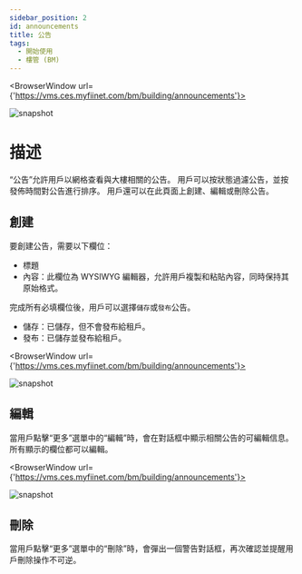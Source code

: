 ---
sidebar_position: 2
id: announcements
title: 公告
tags:
  - 開始使用
  - 樓管 (BM)
---


<BrowserWindow url={'https://vms.ces.myfiinet.com/bm/building/announcements'}>

![snapshot](/assets/bm/bm-announcements-zh-hant.png)

</BrowserWindow>

# 描述

“公告”允許用戶以網格查看與大樓相關的公告。 用戶可以按狀態過濾公告，並按發佈時間對公告進行排序。 用戶還可以在此頁面上創建、編輯或刪除公告。

## 創建

要創建公告，需要以下欄位：

- 標題
- 內容：此欄位為 WYSIWYG 編輯器，允許用戶複製和粘貼內容，同時保持其原始格式。

完成所有必填欄位後，用戶可以選擇`儲存`或`發布`公告。

- 儲存：已儲存，但不會發布給租戶。
- 發布：已儲存並發布給租戶。

<BrowserWindow url={'https://vms.ces.myfiinet.com/bm/building/announcements'}>

![snapshot](/assets/bm/bm-create-announcements-zh-hant.png)

</BrowserWindow>

## 編輯

當用戶點擊“更多”選單中的“編輯”時，會在對話框中顯示相關公告的可編輯信息。 所有顯示的欄位都可以編輯。

<BrowserWindow url={'https://vms.ces.myfiinet.com/bm/building/announcements'}>

![snapshot](/assets/bm/bm-edit-announcements-zh-hant.png)

</BrowserWindow>

## 刪除

當用戶點擊“更多”選單中的“刪除”時，會彈出一個警告對話框，再次確認並提醒用戶刪除操作不可逆。

